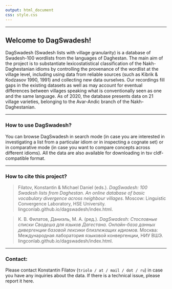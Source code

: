 ```yaml
---
output: html_document
css: style.css
---
```



***
## Welcome to DagSwadesh!

DagSwadesh (Swadesh lists with village granularity) is a database of Swadesh-100 wordlists from the languages of Daghestan. The main aim of the project is to substantiate lexicostatistical classification of the Nakh-Daghestanian idioms by controlling the provenance of the wordlist at the village level, including using data from reliable sources (such as Kibrik & Kodzasov 1990, 1991) and collecting new data ourselves. Our recordings fill gaps in the existing datasets as well as may account for eventual differences between villages speaking what is conventionally seen as one and the same language. As of 2020, the database presents data on 21 village varieties, belonging to the Avar-Andic branch of the Nakh-Daghestanian.

***
### How to use DagSwadesh?
You can browse DagSwadesh in search mode (in case you are interested in investigating a list from a particular idiom or in inspecting a cognate set) or in comparative mode (in case you want to compare concepts across different idioms). All the data are also available for downloading in tsv cldf-compatible format.

***
### How to cite this project?

>Filatov, Konstantin & Michael Daniel (eds.). *DagSwadesh: 100 Swadesh lists from Daghestan. An online database of    basic vocabulary divergence across neighbour villages.* Moscow: Linguistic Convergence Laboratory, HSE University.   lingconlab.github.io/dagswadesh/index.html.

>К. В. Филатов, Даниэль, М. А. (ред.). *DagSwadesh: Стословные списки Сводеша для языков Дагестана. Онлайн-база      данных дивергенции базовой лексики близлежащих идиомов.* Москва: Международная лаборатория языковой конвергенции,   НИУ ВШЭ. lingconlab.github.io/dagswadesh/index.html.

***
### Contact:
Please contact Konstantin Filatov (`triolo / at / mail / dot / ru`) in case you have any inquiries about the data. If there is a technical issue, please report it here.
